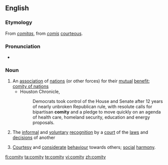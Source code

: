 ==English==

===Etymology===
From {{etyl|la}} ''[[comitas]]'', from ''[[comis]]'' [[courteous]].

===Pronunciation===
* {{IPA|/'kɒmɪti/}}

===Noun===
{{en-noun|comities}}

# An [[association]] of [[nation]]s (or other forces) for their [[mutual]] [[benefit]]; [[comity of nations]]
#* Houston Chronicle,
#*: Democrats took control of the House and Senate after 12 years of nearly unbroken Republican rule, with resolute calls for bipartisan '''comity''' and a pledge to move quickly on an agenda of health care, homeland security, education and energy proposals.
# {{legal}} The [[informal]] and [[voluntary]] [[recognition]] by a [[court]] of the [[law]]s and [[decision]]s of another
# [[courtesy|Courtesy]] and [[considerate]] [[behaviour]] towards others; [[social]] [[harmony]].

[[fi:comity]]
[[ta:comity]]
[[te:comity]]
[[vi:comity]]
[[zh:comity]]